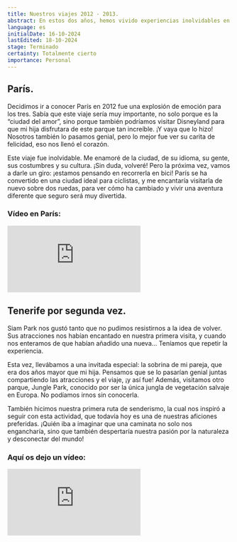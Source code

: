 ```yaml
---
title: Nuestros viajes 2012 - 2013.
abstract: En estos dos años, hemos vivido experiencias inolvidables en París y Tenerife. ¡Podeis mirar cómo fueron estos viajes y qué aventuras nos esperaban en cada destino!
language: es
initialDate: 16-10-2024
lastEdited: 18-10-2024
stage: Terminado
certainty: Totalmente cierto
importance: Personal
---
```


## París.

Decidimos ir a conocer París en 2012 fue una explosión de emoción para los tres. Sabía que este viaje sería muy importante, no solo porque es la “ciudad del amor”, sino porque también podríamos visitar Disneyland para que mi hija disfrutara de este parque tan increíble. ¡Y vaya que lo hizo! Nosotros también lo pasamos genial, pero lo mejor fue ver su carita de felicidad, eso nos llenó el corazón.

Este viaje fue inolvidable. Me enamoré de la ciudad, de su idioma, su gente, sus costumbres y su cultura. ¡Sin duda, volveré! Pero la próxima vez, vamos a darle un giro: ¡estamos pensando en recorrerla en bici! París se ha convertido en una ciudad ideal para ciclistas, y me encantaría visitarla de nuevo sobre dos ruedas, para ver cómo ha cambiado y vivir una aventura diferente que seguro será muy divertida.

### **Vídeo en París:**

<iframe
  className="yt-embeded"
  src="https://www.youtube-nocookie.com/embed/McweHBDF5Ok?si=1TY6KBkfW2aCza8v"
  title="YouTube video player"
  frameborder="0"
  allow="accelerometer; clipboard-write; encrypted-media; gyroscope; picture-in-picture; web-share"
  referrerpolicy="strict-origin-when-cross-origin"
  allowfullscreen
></iframe>

## Tenerife por segunda vez.

Siam Park nos gustó tanto que no pudimos resistirnos a la idea de volver. Sus atracciones nos habían encantado en nuestra primera visita, y cuando nos enteramos de que habían añadido una nueva… Teníamos que repetir la experiencia.

Esta vez, llevábamos a una invitada especial: la sobrina de mi pareja, que era dos años mayor que mi hija. Pensamos que se lo pasarían genial juntas compartiendo las atracciones y el viaje, ¡y así fue! Además, visitamos otro parque, Jungle Park, conocido por ser la única jungla de vegetación salvaje en Europa. No podíamos irnos sin conocerla.

También hicimos nuestra primera ruta de senderismo, la cual nos inspiró a seguir con esta actividad, que todavía hoy es una de nuestras aficiones preferidas. ¡Quién iba a imaginar que una caminata no solo nos engancharía, sino que también despertaría nuestra pasión por la naturaleza y desconectar del mundo!

### **Aquí os dejo un vídeo:**

<iframe
  className="yt-embeded"
src="https://www.youtube-nocookie.com/embed/0koSwAW8ll0?si=ndigtL_Zf0ih7Vld"
title="YouTube video player"
frameborder="0"
allow="accelerometer; clipboard-write; encrypted-media; gyroscope; picture-in-picture; web-share"
referrerpolicy="strict-origin-when-cross-origin"
allowfullscreen

> </iframe>
